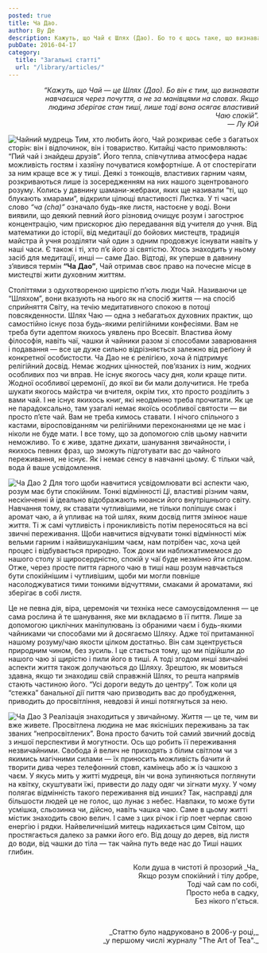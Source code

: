 ```yaml
---
posted: true
title: Ча Дао.
author: Ву Де
description: Кажуть, що Чай є Шлях (Дао). Бо то є щось таке, що визнавати ти навчаєшся через почуття, а не за вказівками на словах. Якщо людина зберігає стан тиші...
pubDate: 2016-04-17
category: 
  title: "Загальні статті"
  url: "/library/articles/"
---
```


<p style="padding-left: 50px; text-align: end;"><em>“Кажуть, що Чай — це Шлях (Дао). Бо він є тим, що визнавати навчаєшся через почуття, а не за манівцями на словах. Якщо людина зберігає стан тиші, лише тоді вона осягає властивий Чаю спокій”.<br/>— Лу Юй</em></p>

<Image src={ChaDao1}  class="float-left" alt="Чайний мудрець" /> Тим, хто любить його, Чай розкриває себе з багатьох сторін: він і відпочинок, він і товариство. Китайці часто примовляють: “Пий чай і знайдеш друзів”. Його тепла, співчутлива атмосфера надає можливість гостям і хазяїну почуватися комфортніше. А от спостерігати за ним краще все ж у тиші. Деякі з тонкощів, властивих гарним чаям, розкриваються лише із зосередженням на них нашого зцентрованого розуму. Колись у давнину шамани-жебраки, яких ще називали “ті, що блукають хмарами”, відкрили цілющі властивості Листка. У ті часи слово _“ча (cha)”_ означало будь-яке листя, настоєне у воді. Вони виявили, що деякий певний його різновид очищує розум і загострює концентрацію, чим прискорює дію передавання від учителя до учня. Від математики до історії, від медитації до бойових мистецтв, традиція майстра й учня розділяти чай один з одним продовжує існувати навіть у наші часи. Є також і ті, хто п’є його зі святістю. Хтось знаходить у ньому засіб для медитації, инші — саме Дао. Відтоді, як уперше в давнину з’явився термін **“Ча Дао”**, Чай отримав своє право на почесне місце в мистецтві жити духовним життям.

Століттями з одухотвореною щирістю п’ють люди Чай. Називаючи це “Шляхом”, вони вказують на нього як на спосіб життя — на спосіб сприйняття Світу, на течію медитативного спокою в потоці повсякденности. Шлях Чаю — одна з небагатьох духовних практик, що самостійно існує поза будь-якими релігійними конфесіями. Вам не треба бути адептом якихось уявлень про Всесвіт. Властива йому філософія, навіть чаї, чашки й чайники разом зі способами заварювання і подавання — все це дуже сильно відрізняється залежно від реґіону й конкретної особистости. Ча Дао не є релігією, хоча й підтримує релігійний досвід. Немає жодних цінностей, пов’язаних із ним, жодних особливих поз чи вправ. Не існує якогось часу дня, коли краще пити. Жодної особливої церемонії, до якої ви би мали долучитися. Не треба шукати якогось майстра чи вчителя, окрім тих, хто просто розділить з вами чай. І не існує якихось книг, які неодмінно треба прочитати. Як це не парадоксально, там узагалі немає якоїсь особливої святости — ви просто п’єте чай. Вам не треба кимось ставати. І нічого спільного з кастами, віросповіданням чи релігійними переконаннями це не має і ніколи не буде мати. І все тому, що за допомогою слів цьому навчити неможливо. То є живе, здатне дихати, шанування звичайности, і якихось певних фраз, що зможуть підготувати вас до чайного переживання, не існує. Як і немає сенсу в навчанні цьому. Є тільки чай, вода й ваше усвідомлення.

<Image src={ChaDao2} class="float-right" alt="Ча Дао 2" /> Для того щоби навчитися усвідомлювати всі аспекти чаю, розум має бути спокійним. Тонкі відмінності *Ці*, властиві різним чаям, нескінченні й ідеально відображають нюанси його внутрішнього світу. Навчання тому, як ставати чутливішими, не тільки поліпшує смак і аромат чаю, а й упливає на той шлях, яким досвід пиття змінює наше життя. Ті ж самі чутливість і проникливість потім переносяться на всі звичні переживання. Щоби навчитися відчувати тонкі відмінності між вельми гарним і найвишуканішим чаєм, нам потрібен час, хоча цей процес і відбувається природно. Тож доки ми наближатимемося до нашого столу зі щиросердністю, спокій у чаї буде незмінно йти слідом. Отже, через просте пиття гарного чаю в тиші наш розум навчається бути спокійнішим і чутливішим, щоби ми могли повніше насолоджуватися тими тонкими відчуттями, смаками й ароматами, які зберігає в собі листя.

Це не певна дія, віра, церемонія чи техніка несе самоусвідомлення — це сама рослина й те шанування, яке ми вкладаємо в її пиття. Лише за допомогою циклічних маніпулювань із обраними чаєм і будь-якими чайниками чи способами ми й досягаємо Шляху. Адже тої притаманної нашому розуму/чаю якости цілком достатньо. Він сам зцентрується природним чином, без зусиль. І це стається тому, що ми підійшли до нашого чаю зі щирістю і пили його в тиші. А тоді згодом инші звичайні аспекти життя також долучаються до Шляху. Зрештою, як мовиться здавна, якщо ти знаходиш свій справжній Шлях, то решта напрямів стають частиною його. “Усі дороги ведуть до центру”. Тож коли ця “стежка” банальної дії пиття чаю призводить вас до пробудження, приводить до просвітління, невдовзі й инші потягнуться за нею.

<Image src={ChaDao3} class="float-left" alt="Ча Дао 3" /> Реалізація знаходиться у звичайному. Життя — це те, чим ви вже живете. Просвітлена людина не має якісніших переживань за так званих “непросвітлених”. Вона просто бачить той самий звичний досвід з иншої перспективи й могутности. Ось що робить її переживання незвичайними. Свобода й велич не приходять з білим світлом чи з якимись магічними силами — їх приносить можливість бачити й творити дива через телефонний стовп, камінець або ж із чашкою з чаєм. У якусь мить у житті мудреця, він чи вона зупиняються поглянути на квітку, скуштувати їжі, привести до ладу одяг чи зігнати муху. У чому полягає відмінність такого переживання від инших? Так, насправді для більшости людей це не голос, що лунає з небес. Навпаки, то може бути усмішка, сльозинка чи, дійсно, навіть чашка чаю. Саме в цьому житті містик знаходить свою велич. І саме з цих річок і гір поет черпає свою енергію і рядки. Найвеличніший митець надихається цим Світом, що простягається далеко за рамки його еґо. Від дощу до дерев, від листя до води, від чашки до тіла — так чайна путь веде нас до Тиші наших глибин.

<p align="right">Коли душа в чистоті й прозорий&nbsp;_Ча_<br />Якщо розум спокійний і тілу добре,<br />Тоді чай сам по собі,<br />Просто неба в садку,<br />Без нікого п'ється.</p>

<p>&nbsp;</p>
<p align="right" style="font-size: 0.9rem;">_Статтю було надруковано в 2006-у році,_<br />_у першому числі журналу "The Art of Tea"._</p>
